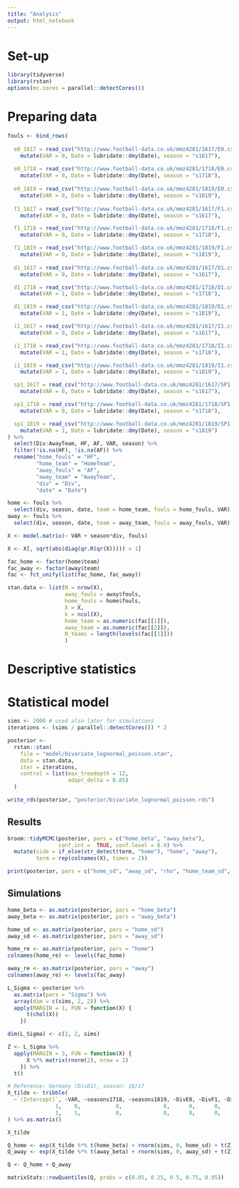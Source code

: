 ---
title: "Analysis"
output: html_notebook
---

# Set-up

```{r set-up, message=FALSE, warning=FALSE, paged.print=FALSE}

library(tidyverse)
library(rstan)
options(mc.cores = parallel::detectCores())

```

# Preparing data

```{r download-data, message=FALSE, warning=FALSE}

fouls <- bind_rows(
  
  e0_1617 = read_csv("http://www.football-data.co.uk/mmz4281/1617/E0.csv") %>%
    mutate(VAR = 0, Date = lubridate::dmy(Date), season = "s1617"),
  
  e0_1718 = read_csv("http://www.football-data.co.uk/mmz4281/1718/E0.csv") %>%
    mutate(VAR = 0, Date = lubridate::dmy(Date), season = "s1718"),
  
  e0_1819 = read_csv("http://www.football-data.co.uk/mmz4281/1819/E0.csv") %>%
    mutate(VAR = 0, Date = lubridate::dmy(Date), season = "s1819"),
  
  f1_1617 = read_csv("http://www.football-data.co.uk/mmz4281/1617/F1.csv") %>%
    mutate(VAR = 0, Date = lubridate::dmy(Date), season = "s1617"),

  f1_1718 = read_csv("http://www.football-data.co.uk/mmz4281/1718/F1.csv") %>%
    mutate(VAR = 0, Date = lubridate::dmy(Date), season = "s1718"),

  f1_1819 = read_csv("http://www.football-data.co.uk/mmz4281/1819/F1.csv") %>%
    mutate(VAR = 0, Date = lubridate::dmy(Date), season = "s1819"),
  
  d1_1617 = read_csv("http://www.football-data.co.uk/mmz4281/1617/D1.csv") %>%
    mutate(VAR = 0, Date = lubridate::dmy(Date), season = "s1617"),

  d1_1718 = read_csv("http://www.football-data.co.uk/mmz4281/1718/D1.csv") %>%
    mutate(VAR = 1, Date = lubridate::dmy(Date), season = "s1718"),

  d1_1819 = read_csv("http://www.football-data.co.uk/mmz4281/1819/D1.csv") %>%
    mutate(VAR = 1, Date = lubridate::dmy(Date), season = "s1819"),

  i1_1617 = read_csv("http://www.football-data.co.uk/mmz4281/1617/I1.csv") %>%
    mutate(VAR = 0, Date = lubridate::dmy(Date), season = "s1617"),

  i1_1718 = read_csv("http://www.football-data.co.uk/mmz4281/1718/I1.csv") %>%
    mutate(VAR = 1, Date = lubridate::dmy(Date), season = "s1718"),

  i1_1819 = read_csv("http://www.football-data.co.uk/mmz4281/1819/I1.csv") %>%
    mutate(VAR = 1, Date = lubridate::dmy(Date), season = "s1819"),

  sp1_1617 = read_csv("http://www.football-data.co.uk/mmz4281/1617/SP1.csv") %>%
    mutate(VAR = 0, Date = lubridate::dmy(Date), season = "s1617"),

  sp1_1718 = read_csv("http://www.football-data.co.uk/mmz4281/1718/SP1.csv") %>%
    mutate(VAR = 0, Date = lubridate::dmy(Date), season = "s1718"),

  sp1_1819 = read_csv("http://www.football-data.co.uk/mmz4281/1819/SP1.csv") %>%
    mutate(VAR = 1, Date = lubridate::dmy(Date), season = "s1819")
) %>%
  select(Div:AwayTeam, HF, AF, VAR, season) %>%
  filter(!is.na(HF), !is.na(AF)) %>%
  rename("home_fouls" = "HF",
         "home_team" = "HomeTeam",
         "away_fouls" = "AF",
         "away_team" = "AwayTeam",
         "div" = "Div",
         "date" = "Date")

```

```{r split-data}

home <- fouls %>% 
  select(div, season, date, team = home_team, fouls = home_fouls, VAR)
away <- fouls %>%
  select(div, season, date, team = away_team, fouls = away_fouls, VAR)

```

```{r data-as-list}

X <- model.matrix(~ VAR + season*div, fouls)

X <- X[, sqrt(abs(diag(qr.R(qr(X))))) > 1]

fac_home <- factor(home$team)
fac_away <- factor(away$team)
fac <- fct_unify(list(fac_home, fac_away))

stan.data <- list(N = nrow(X),
                  away_fouls = away$fouls,
                  home_fouls = home$fouls,
                  X = X,
                  k = ncol(X),
                  home_team = as.numeric(fac[[1]]),
                  away_team = as.numeric(fac[[2]]),
                  N_teams = length(levels(fac[[1]]))
                  )

```

# Descriptive statistics

# Statistical model

```{r run-stan, message=FALSE, warning=FALSE, paged.print=FALSE}

sims <- 2000 # used also later for simulations
iterations <- (sims / parallel::detectCores()) * 2

posterior <-
  rstan::stan(
    file = "model/bivariate_lognormal_poisson.stan",
    data = stan.data,
    iter = iterations,
    control = list(max_treedepth = 12,
                   adapt_delta = 0.85)
  )

```

```{r save-posterior}

write_rds(posterior, "posterior/bivariate_lognormal_poisson.rds")

```

## Results

```{r print-betas}

broom::tidyMCMC(posterior, pars = c("home_beta", "away_beta"), 
                conf.int =  TRUE, conf.level = 0.9) %>% 
  mutate(side = if_else(str_detect(term, "home"), "home", "away"),
         term = rep(colnames(X), times = 2))

```

```{r print-hyperparameters}

print(posterior, pars = c("home_sd", "away_sd", "rho", "home_team_sd", "away_team_sd"))

```

## Simulations

```{r extract-betas}

home_beta <- as.matrix(posterior, pars = "home_beta")
away_beta <- as.matrix(posterior, pars = "away_beta")

```

```{r extract-re}

home_sd <- as.matrix(posterior, pars = "home_sd")
away_sd <- as.matrix(posterior, pars = "away_sd")

home_re <- as.matrix(posterior, pars = "home")
colnames(home_re) <- levels(fac_home)

away_re <- as.matrix(posterior, pars = "away")
colnames(away_re) <- levels(fac_away)

```

```{r extract-sigma}

L_Sigma <- posterior %>% 
  as.matrix(pars = "Sigma") %>% 
  array(dim = c(sims, 2, 2)) %>% 
  apply(MARGIN = 1, FUN = function(X) {
      t(chol(X))
    })

dim(L_Sigma) <- c(2, 2, sims)

Z <- L_Sigma %>% 
  apply(MARGIN = 3, FUN = function(X) {
      X %*% matrix(rnorm(2), nrow = 2)
    }) %>% 
  t()

```

```{r scenario}

# Reference: Germany (DivD1), season: 16/17
X_tilde <- tribble(
  ~`(Intercept)`, ~VAR, ~seasons1718, ~seasons1819, ~DivE0, ~DivF1, ~DivI1, ~DivSP1,
               1,    0,           0,             0,      0,      0,      0,       0,
               1,    1,           0,             0,      0,      0,      0,       0
) %>% as.matrix()

X_tilde

```

```{r compute-expectations}

Q_home <- exp(X_tilde %*% t(home_beta) + rnorm(sims, 0, home_sd) + t(Z)[1,])
Q_away <- exp(X_tilde %*% t(away_beta) + rnorm(sims, 0, away_sd) + t(Z)[2,])

Q <- Q_home + Q_away

matrixStats::rowQuantiles(Q, probs = c(0.05, 0.25, 0.5, 0.75, 0.95))

```

```{r simulate-yrep}



```

































